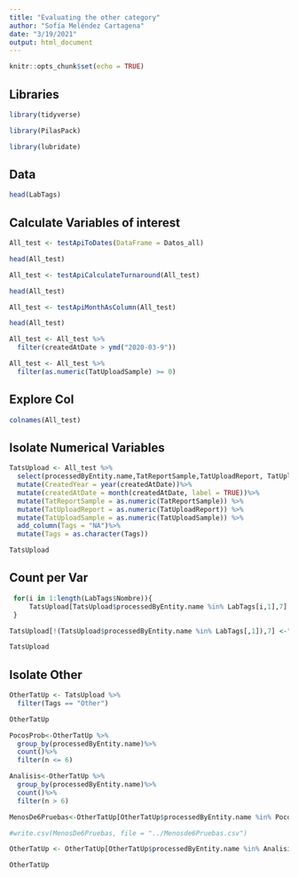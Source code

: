 ```yaml
---
title: "Evaluating the other category"
author: "Sofía Meléndez Cartagena"
date: "3/19/2021"
output: html_document
---
```


```r
knitr::opts_chunk$set(echo = TRUE)
```

## Libraries
```r
library(tidyverse)
```

```r
library(PilasPack)
```

```r
library(lubridate)
```


## Data



```r
head(LabTags)
```

## Calculate Variables of interest

```r
All_test <- testApiToDates(DataFrame = Datos_all)

head(All_test)
```

```r
All_test <- testApiCalculateTurnaround(All_test)

head(All_test)
```

```r
All_test <- testApiMonthAsColumn(All_test)

head(All_test)
```


```r
All_test <- All_test %>%
  filter(createdAtDate > ymd("2020-03-9"))
```



```r
All_test <- All_test %>%
  filter(as.numeric(TatUploadSample) >= 0)
```



## Explore Col

```r
colnames(All_test)
```

## Isolate Numerical Variables

```r
TatsUpload <- All_test %>%
  select(processedByEntity.name,TatReportSample,TatUploadReport, TatUploadSample, createdAtDate) %>%
  mutate(CreatedYear = year(createdAtDate))%>%
  mutate(createdAtDate = month(createdAtDate, label = TRUE))%>%
  mutate(TatReportSample = as.numeric(TatReportSample)) %>%
  mutate(TatUploadReport = as.numeric(TatUploadReport)) %>%
  mutate(TatUploadSample = as.numeric(TatUploadSample)) %>%
  add_column(Tags = "NA")%>%
  mutate(Tags = as.character(Tags))

TatsUpload
```

## Count per Var



```r
 for(i in 1:length(LabTags$Nombre)){
     TatsUpload[TatsUpload$processedByEntity.name %in% LabTags[i,1],7] <- LabTags[i,3]
 }

TatsUpload[!(TatsUpload$processedByEntity.name %in% LabTags[,1]),7] <-"Other"

TatsUpload
```

## Isolate Other

```r
OtherTatUp <- TatsUpload %>%
  filter(Tags == "Other")

OtherTatUp
```

```r
PocosProb<-OtherTatUp %>%
  group_by(processedByEntity.name)%>%
  count()%>%
  filter(n <= 6)
```


```r
Analisis<-OtherTatUp %>%
  group_by(processedByEntity.name)%>%
  count()%>%
  filter(n > 6)
```

```r
MenosDe6Pruebas<-OtherTatUp[OtherTatUp$processedByEntity.name %in% PocosProb$processedByEntity.name,]

#write.csv(MenosDe6Pruebas, file = "../Menosde6Pruebas.csv")
```


```r
OtherTatUp <- OtherTatUp[OtherTatUp$processedByEntity.name %in% Analisis$processedByEntity.name,]

OtherTatUp
```

